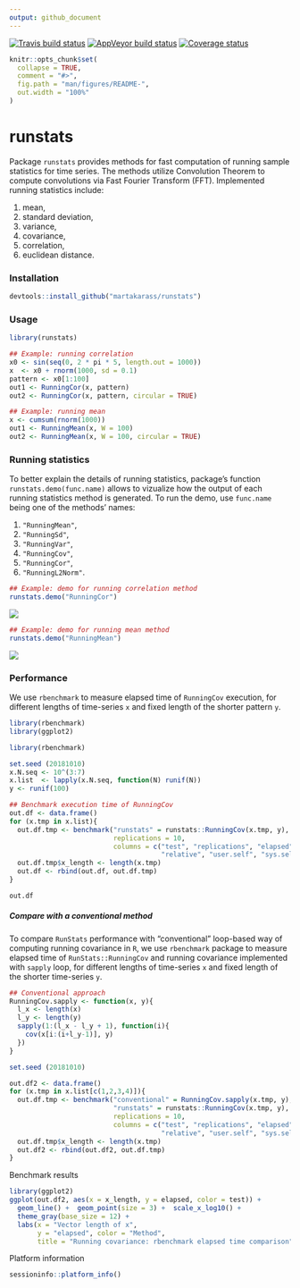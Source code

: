 ```yaml
---
output: github_document
---
```



[![Travis build status](https://travis-ci.com/martakarass/runstats.svg?branch=master)](https://travis-ci.com/martakarass/runstats)
[![AppVeyor build status](https://ci.appveyor.com/api/projects/status/github/martakarass/runstats?branch=master&svg=true)](https://ci.appveyor.com/project/martakarass/runstats)
 [![Coverage status](https://codecov.io/gh/martakarass/runstats/branch/master/graph/badge.svg)](https://codecov.io/github/martakarass/runstats?branch=master)

<!-- README.md is generated from README.Rmd. Please edit that file -->


```r
knitr::opts_chunk$set(
  collapse = TRUE,
  comment = "#>",
  fig.path = "man/figures/README-",
  out.width = "100%"
)
```

# runstats

Package `runstats` provides methods for fast computation of running sample statistics for time series. The methods utilize Convolution Theorem to compute convolutions via Fast Fourier Transform (FFT). Implemented running statistics include:

1. mean, 
2. standard deviation, 
3. variance,
4. covariance, 
5. correlation,
6. euclidean distance. 

### Installation

```r
devtools::install_github("martakarass/runstats")
```


### Usage 

```r
library(runstats)

## Example: running correlation
x0 <- sin(seq(0, 2 * pi * 5, length.out = 1000))
x  <- x0 + rnorm(1000, sd = 0.1)
pattern <- x0[1:100]
out1 <- RunningCor(x, pattern)
out2 <- RunningCor(x, pattern, circular = TRUE)

## Example: running mean
x <- cumsum(rnorm(1000))
out1 <- RunningMean(x, W = 100)
out2 <- RunningMean(x, W = 100, circular = TRUE)
```


### Running statistics

To better explain the details of running statistics, package's function `runstats.demo(func.name)` allows to vizualize how the output of each running statistics method is generated. To run the demo, use `func.name` being one of the methods' names:

1. `"RunningMean"`,
2. `"RunningSd"`,
3. `"RunningVar"`,
4. `"RunningCov"`,
5. `"RunningCor"`,
6. `"RunningL2Norm"`.

```r
## Example: demo for running correlation method  
runstats.demo("RunningCor")
```

![](https://i.imgur.com/DgIW77a.gif)

```r
## Example: demo for running mean method 
runstats.demo("RunningMean")
```

![](https://i.imgur.com/VabjavU.gif)


### Performance

We use `rbenchmark` to measure elapsed time of `RunningCov` execution, for different lengths of time-series `x` and fixed length of the shorter pattern `y`.

```r
library(rbenchmark)
library(ggplot2)
```

```r
library(rbenchmark)

set.seed (20181010)
x.N.seq <- 10^(3:7)
x.list  <- lapply(x.N.seq, function(N) runif(N))
y <- runif(100)

## Benchmark execution time of RunningCov 
out.df <- data.frame()
for (x.tmp in x.list){
  out.df.tmp <- benchmark("runstats" = runstats::RunningCov(x.tmp, y),
                          replications = 10,
                          columns = c("test", "replications", "elapsed",
                                      "relative", "user.self", "sys.self"))
  out.df.tmp$x_length <- length(x.tmp)
  out.df <- rbind(out.df, out.df.tmp)
}

```

```r
out.df
```

##### Compare with a conventional method 

To compare `RunStats` performance with "conventional" loop-based way of computing running covariance in `R`, we use `rbenchmark` package to measure elapsed time of `RunStats::RunningCov` and running covariance implemented with `sapply` loop, for different lengths of time-series `x` and fixed length of the shorter time-series `y`.

```r
## Conventional approach 
RunningCov.sapply <- function(x, y){
  l_x <- length(x)
  l_y <- length(y)
  sapply(1:(l_x - l_y + 1), function(i){
    cov(x[i:(i+l_y-1)], y)
  })
}

set.seed (20181010)

out.df2 <- data.frame()
for (x.tmp in x.list[c(1,2,3,4)]){
  out.df.tmp <- benchmark("conventional" = RunningCov.sapply(x.tmp, y),
                          "runstats" = runstats::RunningCov(x.tmp, y),
                          replications = 10,
                          columns = c("test", "replications", "elapsed",
                                      "relative", "user.self", "sys.self"))
  out.df.tmp$x_length <- length(x.tmp)
  out.df2 <- rbind(out.df2, out.df.tmp)
}


```

Benchmark results

```r
library(ggplot2)
ggplot(out.df2, aes(x = x_length, y = elapsed, color = test)) + 
  geom_line() +  geom_point(size = 3) +  scale_x_log10() + 
  theme_gray(base_size = 12) + 
  labs(x = "Vector length of x",
       y = "elapsed", color = "Method", 
       title = "Running covariance: rbenchmark elapsed time comparison")
```

Platform information

```r
sessioninfo::platform_info()
```






